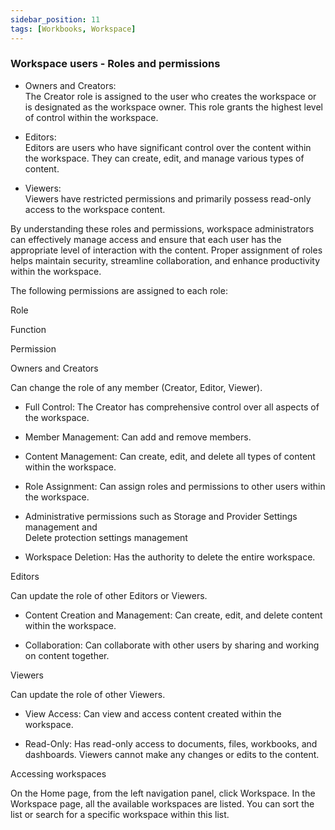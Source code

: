 ```yaml
---
sidebar_position: 11
tags: [Workbooks, Workspace]
---
```


### Workspace users - Roles and permissions

-   Owners and Creators:  
    The Creator role is assigned to the user who creates the workspace or is designated as the workspace owner. This role grants the highest level of control within the workspace.
    
-   Editors:  
    Editors are users who have significant control over the content within the workspace. They can create, edit, and manage various types of content.
    
-   Viewers:  
    Viewers have restricted permissions and primarily possess read-only access to the workspace content.
    

By understanding these roles and permissions, workspace administrators can effectively manage access and ensure that each user has the appropriate level of interaction with the content. Proper assignment of roles helps maintain security, streamline collaboration, and enhance productivity within the workspace.

The following permissions are assigned to each role:

Role

Function

Permission

Owners and Creators

Can change the role of any member (Creator, Editor, Viewer).

-     
    Full Control: The Creator has comprehensive control over all aspects of the workspace.
    
-   Member Management: Can add and remove members.
    
-   Content Management: Can create, edit, and delete all types of content within the workspace.
    
-   Role Assignment: Can assign roles and permissions to other users within the workspace.
    
-   Administrative permissions such as Storage and Provider Settings management and  
    Delete protection settings management
    
-   Workspace Deletion: Has the authority to delete the entire workspace.
    

Editors

Can update the role of other Editors or Viewers.

-     
    Content Creation and Management: Can create, edit, and delete content within the workspace.
    
-   Collaboration: Can collaborate with other users by sharing and working on content together.
    

Viewers

Can update the role of other Viewers.

-     
    View Access: Can view and access content created within the workspace.
    
-   Read-Only: Has read-only access to documents, files, workbooks, and dashboards. Viewers cannot make any changes or edits to the content.
    

Accessing workspaces

On the Home page, from the left navigation panel, click Workspace. In the Workspace page, all the available workspaces are listed. You can sort the list or search for a specific workspace within this list.